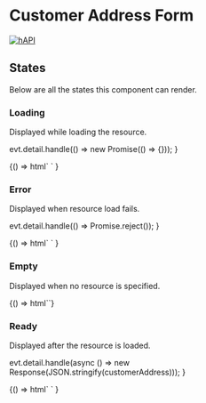 
<Meta title="Forms / Address" component="foxy-address-form" />

# Customer Address Form

[![hAPI](https://img.shields.io/badge/hAPI-customer__address-green.svg)](https://api.foxycart.com/rels/customer_address)

## States

Below are all the states this component can render.

### Loading

Displayed while loading the resource.

  evt.detail.handle(() => new Promise(() => {}));
}

<Canvas>
  <Story name="Loading">
    {() =>
      html`
        <foxy-address-form
          href="https://api.foxy.test/customer_addresses/201"
          class="max-w-xl mx-auto"
          @request=${handleRequestWithLoading}
        >
        </foxy-address-form>
      `
    }
  </Story>
</Canvas>

### Error

Displayed when resource load fails.

  evt.detail.handle(() => Promise.reject());
}

<Canvas>
  <Story name="Error">
    {() =>
      html`
        <foxy-address-form
          href="https://api.foxy.test/customer_addresses/201"
          class="max-w-xl mx-auto"
          @request=${handleRequestWithError}
        >
        </foxy-address-form>
      `
    }
  </Story>
</Canvas>

### Empty

Displayed when no resource is specified.

<Canvas>
  <Story name="Empty">
    {() => html`<foxy-address-form class="max-w-xl mx-auto"></foxy-address-form>`}
  </Story>
</Canvas>

### Ready

Displayed after the resource is loaded.

  evt.detail.handle(async () => new Response(JSON.stringify(customerAddress)));
}

<Canvas>
  <Story name="Ready">
    {() =>
      html`
        <foxy-address-form
          href="https://api.foxy.test/customer_addresses/201"
          class="max-w-xl mx-auto"
          @request=${handleRequestWithSuccess}
        >
        </foxy-address-form>
      `
    }
  </Story>
</Canvas>
